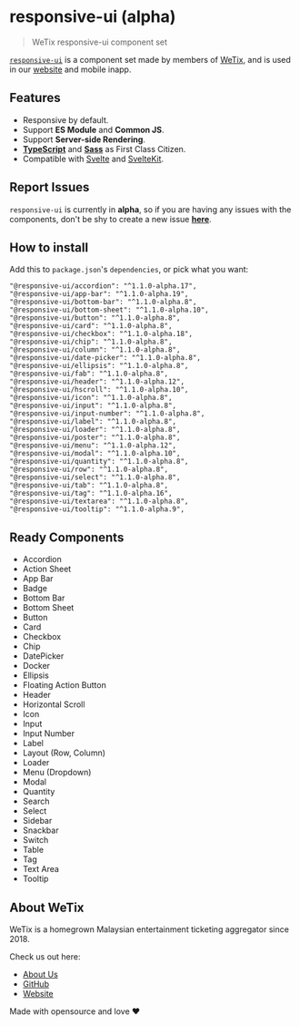 
<Meta title="Docs/Introduction" />

# responsive-ui (alpha)

> WeTix responsive-ui component set

[`responsive-ui`](https://github.com/wetix/responsive-ui) is a component set made by members of [WeTix](https://about.wetix.my/), and is used in our [website](https://wetix.my/) and mobile inapp.

## Features
- Responsive by default.
- Support **ES Module** and **Common JS**.
- Support **Server-side Rendering**.
- [**TypeScript**](https://www.typescriptlang.org/) and [**Sass**](https://sass-lang.com/) as First Class Citizen.
- Compatible with [Svelte](https://svelte.dev/) and [SvelteKit](https://kit.svelte.dev/).

## Report Issues
`responsive-ui` is currently in **alpha**, so if you are having any issues with the components,
don't be shy to create a new issue **[here](https://github.com/wetix/responsive-ui/issues/new)**.

## How to install
Add this to `package.json`'s `dependencies`, or pick what you want:
```
"@responsive-ui/accordion": "^1.1.0-alpha.17",
"@responsive-ui/app-bar": "^1.1.0-alpha.19",
"@responsive-ui/bottom-bar": "^1.1.0-alpha.8",
"@responsive-ui/bottom-sheet": "^1.1.0-alpha.10",
"@responsive-ui/button": "^1.1.0-alpha.8",
"@responsive-ui/card": "^1.1.0-alpha.8",
"@responsive-ui/checkbox": "^1.1.0-alpha.18",
"@responsive-ui/chip": "^1.1.0-alpha.8",
"@responsive-ui/column": "^1.1.0-alpha.8",
"@responsive-ui/date-picker": "^1.1.0-alpha.8",
"@responsive-ui/ellipsis": "^1.1.0-alpha.8",
"@responsive-ui/fab": "^1.1.0-alpha.8",
"@responsive-ui/header": "^1.1.0-alpha.12",
"@responsive-ui/hscroll": "^1.1.0-alpha.10",
"@responsive-ui/icon": "^1.1.0-alpha.8",
"@responsive-ui/input": "^1.1.0-alpha.8",
"@responsive-ui/input-number": "^1.1.0-alpha.8",
"@responsive-ui/label": "^1.1.0-alpha.8",
"@responsive-ui/loader": "^1.1.0-alpha.8",
"@responsive-ui/poster": "^1.1.0-alpha.8",
"@responsive-ui/menu": "^1.1.0-alpha.12",
"@responsive-ui/modal": "^1.1.0-alpha.10",
"@responsive-ui/quantity": "^1.1.0-alpha.8",
"@responsive-ui/row": "^1.1.0-alpha.8",
"@responsive-ui/select": "^1.1.0-alpha.8",
"@responsive-ui/tab": "^1.1.0-alpha.8",
"@responsive-ui/tag": "^1.1.0-alpha.16",
"@responsive-ui/textarea": "^1.1.0-alpha.8",
"@responsive-ui/tooltip": "^1.1.0-alpha.9",
```

## Ready Components
- Accordion
- Action Sheet
- App Bar
- Badge
- Bottom Bar
- Bottom Sheet
- Button
- Card
- Checkbox
- Chip
- DatePicker
- Docker
- Ellipsis
- Floating Action Button
- Header
- Horizontal Scroll
- Icon
- Input
- Input Number
- Label
- Layout (Row, Column)
- Loader
- Menu (Dropdown)
- Modal
- Quantity
- Search
- Select
- Sidebar
- Snackbar
- Switch
- Table
- Tag
- Text Area
- Tooltip

## About WeTix
WeTix is a homegrown Malaysian entertainment ticketing aggregator since 2018.

Check us out here:
- [About Us](https://about.wetix.my)
- [GitHub](https://github.com/wetix)
- [Website](https://wetix.my)

Made with opensource and love ♥
